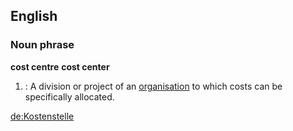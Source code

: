 ==English==

===Noun phrase===
'''cost centre''' {{UK}} '''cost center''' {{US}}

# {{accounting}}: A division or project of an [[organisation]] to which costs can be specifically allocated.


[[de:Kostenstelle]]